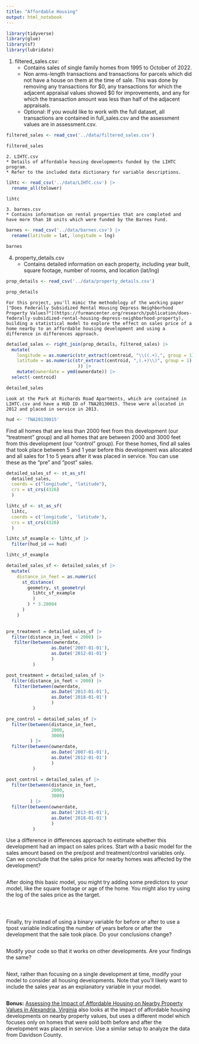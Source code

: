 ```yaml
---
title: "Affordable Housing"
output: html_notebook
---
```


```r
library(tidyverse)
library(glue)
library(sf)
library(lubridate)
```

1. filtered_sales.csv:
	* Contains sales of single family homes from 1995 to October of 2022. 
	* Non arms-length transactions and transactions for parcels which did not have a house on them at the time of sale. This was done by removing any transactions for $0, any transactions for which the adjacent appraisal values showed $0 for improvements, and any for which the transaction amount was less than half of the adjacent appraisals. 
	* Optional: If you would like to work with the full dataset, all transactions are contained in full_sales.csv and the assessment values are in assessment.csv.
	
```r
filtered_sales <- read_csv('../data/filtered_sales.csv')

filtered_sales
```
	
	
	2. LIHTC.csv
	* Details of affordable housing developments funded by the LIHTC program.
	* Refer to the included data dictionary for variable descriptions.

```r
lihtc <- read_csv('../data/LIHTC.csv') |> 
  rename_all(tolower)

lihtc
```
	
	
	3. barnes.csv
	* Contains information on rental properties that are completed and have more than 10 units which were funded by the Barnes Fund.

```r
barnes <- read_csv('../data/barnes.csv') |> 
  rename(latitude = lat, longitude = lng)

barnes
```



4. property_details.csv
	* Contains detailed information on each property, including year built, square footage, number of rooms, and location (lat/lng)
	
	
```r
prop_details <- read_csv('../data/property_details.csv')

prop_details
```
	
	For this project, you'll mimic the methodology of the working paper ["Does Federally Subsidized Rental Housing Depress Neighborhood Property Values?"](https://furmancenter.org/research/publication/does-federally-subsidized-rental-housing-depress-neighborhood-property), building a statistical model to explore the effect on sales price of a home nearby to an affordable housing development and using a difference in differences approach.
	
```r
detailed_sales <- right_join(prop_details, filtered_sales) |> 
  mutate(
    longitude = as.numeric(str_extract(centroid, "\\((.+),", group = 1)),
    latitude = as.numeric(str_extract(centroid, ",(.+)\\)", group = 1)
                           )) |> 
    mutate(ownerdate = ymd(ownerdate)) |> 
  select(-centroid)

detailed_sales
```
	
	
	Look at the Park at Richards Road Apartments, which are contained in LIHTC.csv and have a HUD ID of TNA20130015. These were allocated in 2012 and placed in service in 2013.
```r
hud <- 'TNA20130015'
```


Find all homes that are less than 2000 feet from this development (our "treatment" group) and all homes that are between 2000 and 3000 feet from this development (our "control" group). For these homes, find all sales that took place between 5 and 1 year before this development was allocated and all sales for 1 to 5 years after it was placed in service. You can use these as the "pre" and "post" sales.


```r
detailed_sales_sf <- st_as_sf(
  detailed_sales,
  coords = c("longitude", "latitude"), 
  crs = st_crs(4326)
  )
```

```r
lihtc_sf <- st_as_sf(
  lihtc,
  coords = c('longitude', 'latitude'), 
  crs = st_crs(4326)
  )
```

```r
lihtc_sf_example <- lihtc_sf |> 
  filter(hud_id == hud)

lihtc_sf_example
```

```r
detailed_sales_sf <- detailed_sales_sf |> 
  mutate(
    distance_in_feet = as.numeric(
      st_distance(
        geometry, st_geometry(
          lihtc_sf_example
          )
        ) * 3.28084
      )
    )  
  
```

```r
pre_treatment = detailed_sales_sf |> 
  filter(distance_in_feet < 2000) |> 
   filter(between(ownerdate, 
                 as.Date('2007-01-01'), 
                 as.Date('2012-01-01')
                 )
          )
```

```r
post_treatment = detailed_sales_sf |> 
  filter(distance_in_feet < 2000) |> 
   filter(between(ownerdate, 
                 as.Date('2013-01-01'), 
                 as.Date('2018-01-01')
                 )
          )
```

```r
pre_control = detailed_sales_sf |> 
  filter(between(distance_in_feet, 
                 2000, 
                 3000)
         ) |> 
  filter(between(ownerdate, 
                 as.Date('2007-01-01'), 
                 as.Date('2012-01-01')
                 )
          )
```

```r
post_control = detailed_sales_sf |> 
  filter(between(distance_in_feet, 
                 2000, 
                 3000)
         ) |> 
  filter(between(ownerdate, 
                 as.Date('2013-01-01'), 
                 as.Date('2018-01-01')
                 )
          )
```

Use a difference in differences approach to estimate whether this development had an impact on sales prices. Start with a basic model for the sales amount based on the pre/post and treatment/control variables only. Can we conclude that the sales price for nearby homes was affected by the development?

```r



```


After doing this basic model, you might try adding some predictors to your model, like the square footage or age of the home. You might also try using the log of the sales price as the target.


```r

```

```r

```

```r

```


Finally, try instead of using a binary variable for before or after to use a tpost variable indicating the number of years before or after the development that the sale took place. Do your conclusions change?


```r

```

Modify your code so that it works on other developments. Are your findings the same? 

```r

```


Next, rather than focusing on a single development at time, modify your model to consider all housing developments. Note that you'll likely want to include the sales year as an explanatory variable in your model.


```r

```



**Bonus:** [Assessing the Impact of Affordable Housing on Nearby Property Values in Alexandria, Virginia](https://www.urban.org/research/publication/assessing-impact-affordable-housing-nearby-property-values-alexandria-virginia) also looks at the impact of affordable housing developments on nearby property values, but uses a different model which focuses only on homes that were sold both before and after the development was placed in service. Use a similar setup to analyze the data from Davidson County.

```r

```

